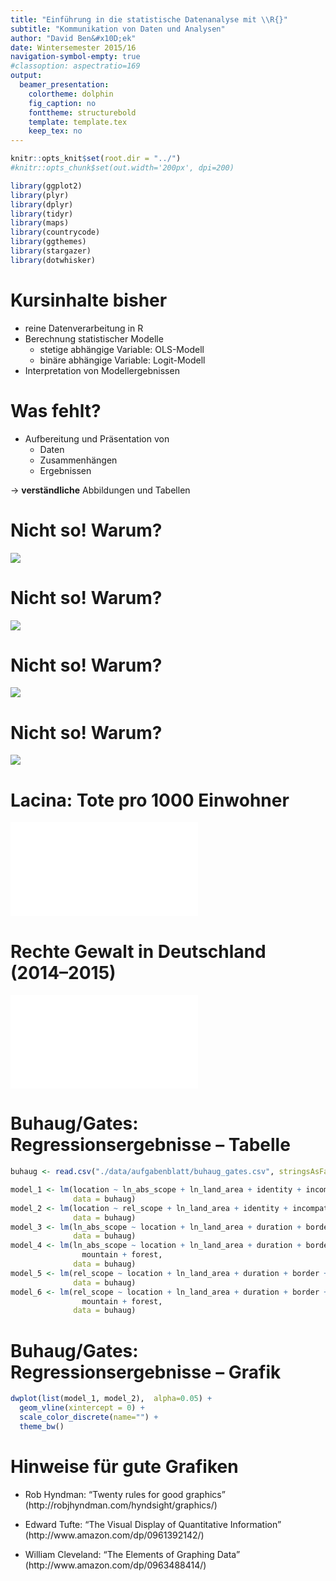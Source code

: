 ```yaml
---
title: "Einführung in die statistische Datenanalyse mit \\R{}"
subtitle: "Kommunikation von Daten und Analysen"
author: "David Ben&#x10D;ek"
date: Wintersemester 2015/16
navigation-symbol-empty: true
#classoption: aspectratio=169
output:
  beamer_presentation:
    colortheme: dolphin
    fig_caption: no
    fonttheme: structurebold
    template: template.tex
    keep_tex: no
---
```

```r
knitr::opts_knit$set(root.dir = "../")
#knitr::opts_chunk$set(out.width='200px', dpi=200)

library(ggplot2)
library(plyr)
library(dplyr)
library(tidyr)
library(maps)
library(countrycode)
library(ggthemes)
library(stargazer)
library(dotwhisker)
```

# Kursinhalte bisher

- reine Datenverarbeitung in R
- Berechnung statistischer Modelle
    + stetige abhängige Variable: OLS-Modell
    + binäre abhängige Variable: Logit-Modell
- Interpretation von Modellergebnissen


# Was fehlt?

- Aufbereitung und Präsentation von
    + Daten
    + Zusammenhängen
    + Ergebnissen
    
$\rightarrow$ **verständliche** Abbildungen und Tabellen
    
# Nicht so! Warum?

![](../fig/worstgraphic.png)

# Nicht so! Warum?

![](../fig/roeder_fig4.jpg)

# Nicht so! Warum?

![](../fig/cawley_fig1.jpg)

# Nicht so! Warum?

![](../fig/paik_tab5.jpg)


# Lacina: Tote pro 1000 Einwohner
![](../fig/lacina_world.pdf)
<!---
```r


lacina <- read.csv("./data/lacina/lacina.csv")
lacina$cname <- sub("RUM", "ROM", lacina$cname)
lacina$cname <- sub("PAk", "PAK", lacina$cname)

world <- map_data("world")

ids <- select(world, region, group) %>%
  distinct(region)

deaths <- lacina %>%
  group_by(cname) %>%
  summarise(deaths = sum(battledeadbest, na.rm = TRUE),
            population = mean(pop)) %>%
  mutate(deaths_per_1000 = deaths/population * 1000,
         country = countrycode(cname, "cowc", "country.name")) %>%
  right_join(world, c("country" = "region"))
```

```r
lacina_map <- ggplot(deaths, aes(long, lat, group = group, fill = deaths_per_1000)) +
  geom_polygon(colour = "black") +
  scale_fill_gradientn(colours=c("white", "red")) +
  theme_bw()

plot(lacina_map)
```
--->

# Rechte Gewalt in Deutschland (2014--2015)
![](../fig/violence_map.pdf)




# Buhaug/Gates: Regressionsergebnisse -- Tabelle
```r
buhaug <- read.csv("./data/aufgabenblatt/buhaug_gates.csv", stringsAsFactors = FALSE)

model_1 <- lm(location ~ ln_abs_scope + ln_land_area + identity + incompatibility,
              data = buhaug)
model_2 <- lm(location ~ rel_scope + ln_land_area + identity + incompatibility,
              data = buhaug)
model_3 <- lm(ln_abs_scope ~ location + ln_land_area + duration + border + resource,
              data = buhaug)
model_4 <- lm(ln_abs_scope ~ location + ln_land_area + duration + border + resource +
                mountain + forest,
              data = buhaug)
model_5 <- lm(rel_scope ~ location + ln_land_area + duration + border + resource,
              data = buhaug)
model_6 <- lm(rel_scope ~ location + ln_land_area + duration + border + resource +
                mountain + forest,
              data = buhaug)
```

\begin{table}
\resizebox{0.6\columnwidth}{!}{
```r
stargazer(list(model_1, model_2), header = FALSE, style="apsr", float = FALSE)
```
}
\end{table}


# Buhaug/Gates: Regressionsergebnisse -- Grafik
```r
dwplot(list(model_1, model_2),  alpha=0.05) +
  geom_vline(xintercept = 0) +
  scale_color_discrete(name="") +
  theme_bw()
```


# Hinweise für gute Grafiken

- Rob Hyndman: "Twenty rules for good graphics" (http://robjhyndman.com/hyndsight/graphics/)

- Edward Tufte: "The Visual Display of Quantitative Information" (http://www.amazon.com/dp/0961392142/)

- William Cleveland: "The Elements of Graphing Data" (http://www.amazon.com/dp/0963488414/)

<!---
# R Markdown: Replizierbare Dokumente und Präsentationen

Primäres Nachschlagewerk: http://rmarkdown.rstudio.com

- Einfaches Erstellen von Dokumenten und Präsentationen
- Replizierbare Dokumente:
    + nachvollziehbar
    + flexibel bei Änderung/Aktualisierung von Analysedaten
- verschiedene Output-Formate: 
    + MS Word
    + HTML
    + PDF (via \LaTeX)
--->

